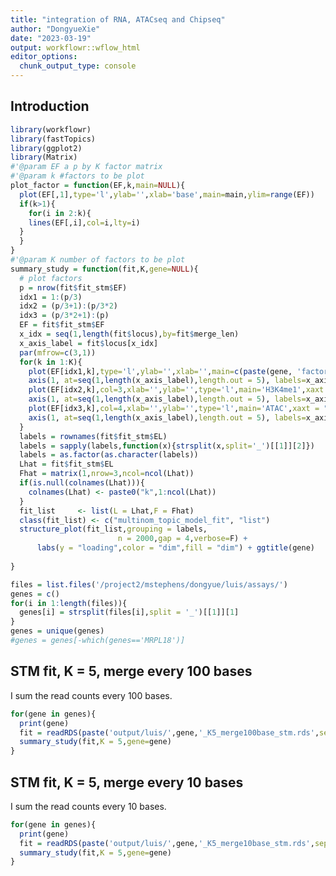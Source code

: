 ```yaml
---
title: "integration of RNA, ATACseq and Chipseq"
author: "DongyueXie"
date: "2023-03-19"
output: workflowr::wflow_html
editor_options:
  chunk_output_type: console
---
```


## Introduction

```r
library(workflowr)
library(fastTopics)
library(ggplot2)
library(Matrix)
#'@param EF a p by K factor matrix
#'@param k #factors to be plot 
plot_factor = function(EF,k,main=NULL){
  plot(EF[,1],type='l',ylab='',xlab='base',main=main,ylim=range(EF))
  if(k>1){
    for(i in 2:k){
    lines(EF[,i],col=i,lty=i)
  }
  }
}
#'@param K number of factors to be plot
summary_study = function(fit,K,gene=NULL){
  # plot factors 
  p = nrow(fit$fit_stm$EF)
  idx1 = 1:(p/3)
  idx2 = (p/3+1):(p/3*2)
  idx3 = (p/3*2+1):(p)
  EF = fit$fit_stm$EF
  x_idx = seq(1,length(fit$locus),by=fit$merge_len)
  x_axis_label = fit$locus[x_idx]
  par(mfrow=c(3,1))
  for(k in 1:K){
    plot(EF[idx1,k],type='l',ylab='',xlab='',main=c(paste(gene, 'factor',k),'RNA'),col=2,xaxt = "n")
    axis(1, at=seq(1,length(x_axis_label),length.out = 5), labels=x_axis_label[seq(1,length(x_axis_label),length.out = 5)])
    plot(EF[idx2,k],col=3,xlab='',ylab='',type='l',main='H3K4me1',xaxt = "n")
    axis(1, at=seq(1,length(x_axis_label),length.out = 5), labels=x_axis_label[seq(1,length(x_axis_label),length.out = 5)])
    plot(EF[idx3,k],col=4,xlab='',ylab='',type='l',main='ATAC',xaxt = "n")
    axis(1, at=seq(1,length(x_axis_label),length.out = 5), labels=x_axis_label[seq(1,length(x_axis_label),length.out = 5)])
  }
  labels = rownames(fit$fit_stm$EL)
  labels = sapply(labels,function(x){strsplit(x,split='_')[[1]][2]})
  labels = as.factor(as.character(labels))
  Lhat = fit$fit_stm$EL
  Fhat = matrix(1,nrow=3,ncol=ncol(Lhat))
  if(is.null(colnames(Lhat))){
    colnames(Lhat) <- paste0("k",1:ncol(Lhat))
  }
  fit_list     <- list(L = Lhat,F = Fhat)
  class(fit_list) <- c("multinom_topic_model_fit", "list")
  structure_plot(fit_list,grouping = labels,
                        n = 2000,gap = 4,verbose=F) +
      labs(y = "loading",color = "dim",fill = "dim") + ggtitle(gene)
  
}
```

```r
files = list.files('/project2/mstephens/dongyue/luis/assays/')
genes = c()
for(i in 1:length(files)){
  genes[i] = strsplit(files[i],split = '_')[[1]][1]
}
genes = unique(genes)
#genes = genes[-which(genes=='MRPL18')]
```

## STM fit, K = 5, merge every 100 bases


I sum the read counts every 100 bases.

```r
for(gene in genes){
  print(gene)
  fit = readRDS(paste('output/luis/',gene,'_K5_merge100base_stm.rds',sep=''))
  summary_study(fit,K = 5,gene=gene)
}
```


## STM fit, K = 5, merge every 10 bases

I sum the read counts every 10 bases.

```r
for(gene in genes){
  print(gene)
  fit = readRDS(paste('output/luis/',gene,'_K5_merge10base_stm.rds',sep=''))
  summary_study(fit,K = 5,gene=gene)
}
```



